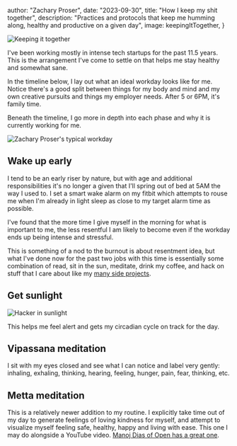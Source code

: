 


  author: "Zachary Proser",
  date: "2023-09-30",
  title: "How I keep my shit together",
  description: "Practices and protocols that keep me humming along, healthy and productive on a given day",
  image: keepingItTogether,
}


<Image src={keepingItTogether} alt="Keeping it together" />

I've been working mostly in intense tech startups for the past 11.5 years. This is the arrangement I've come to settle on that helps me stay healthy and somewhat sane.

In the timeline below, I lay out what an ideal workday looks like for me. Notice there's a good split between things for my body and mind and my own creative pursuits and things my employer needs. After 5 or 6PM, it's family time. 

Beneath the timeline, I go more in depth into each phase and why it is currently working for me. 

<Image src={typicalWorkday} alt="Zachary Proser's typical workday" />

## Wake up early  

I tend to be an early riser by nature, but with age and additional responsibilities it's no longer a given that I'll spring out of bed at 5AM the way I used to. I set a smart wake alarm on my fitbit which attempts to rouse me when I'm 
already in light sleep as close to my target alarm time as possible. 

I've found that the more time I give myself in the morning for what is important to me, the less resentful I am likely to become even if the workday ends up being intense and stressful. 

This is something of a nod to the burnout is about resentment 
idea, but what I've done now for the past two jobs with this time is essentially some combination of read, sit in the sun, meditate, drink my coffee, and hack on stuff that I care about like my [many side projects](https://github.com/zackproser).

## Get sunlight 

<Image src={hackerInSunlight} alt="Hacker in sunlight" />

This helps me feel alert and gets my circadian cycle on track for the day. 

## Vipassana meditation

I sit with my eyes closed and see what I can notice and label very gently: inhaling, exhaling, thinking, hearing, feeling, hunger, pain, fear, thinking, etc.

## Metta meditation

This is a relatively newer addition to my routine. I explicitly take time out of my day to generate feelings of loving kindness for myself, and attempt to visualize myself feeling safe, healthy, happy and living with ease. This one I may do alongside a YouTube video. [Manoj Dias of Open has a great one](https://www.youtube.com/watch?v=vj0JDwQLof4).

## 
